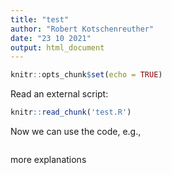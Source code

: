 ```yaml
---
title: "test"
author: "Robert Kotschenreuther"
date: "23 10 2021"
output: html_document
---
```


```r
knitr::opts_chunk$set(echo = TRUE)
```

Read an external script:

```r
knitr::read_chunk('test.R')
```

Now we can use the code, e.g.,

```r
```
more explanations
```r
```
